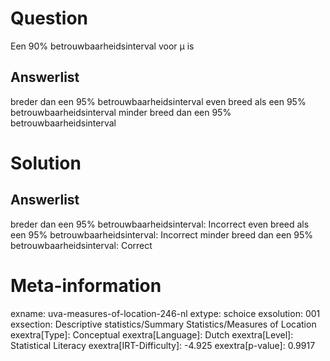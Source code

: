 Question
========

Een 90% betrouwbaarheidsinterval voor μ is

Answerlist
----------

breder dan een 95% betrouwbaarheidsinterval
even breed als een 95% betrouwbaarheidsinterval
minder breed dan een 95% betrouwbaarheidsinterval

Solution
========

Answerlist
----------

breder dan een 95% betrouwbaarheidsinterval: Incorrect
even breed als een 95% betrouwbaarheidsinterval: Incorrect
minder breed dan een 95% betrouwbaarheidsinterval: Correct

Meta-information
================
exname: uva-measures-of-location-246-nl
extype: schoice
exsolution: 001
exsection: Descriptive statistics/Summary Statistics/Measures of Location
exextra[Type]: Conceptual
exextra[Language]: Dutch
exextra[Level]: Statistical Literacy
exextra[IRT-Difficulty]: -4.925
exextra[p-value]: 0.9917
